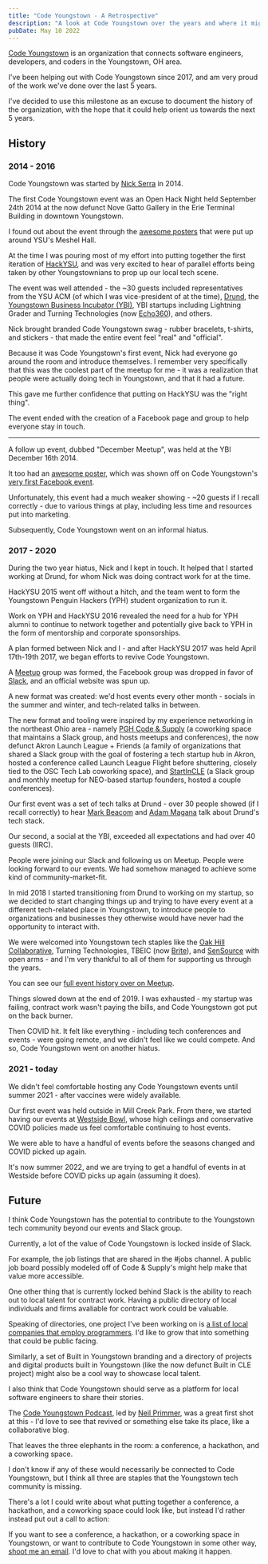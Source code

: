 ```yaml
---
title: "Code Youngstown - A Retrospective"
description: "A look at Code Youngstown over the years and where it might go next"
pubDate: May 10 2022
---
```


[Code Youngstown](https://codeyoungstown.com/) is an organization that connects software engineers, developers, and coders in the Youngstown, OH area.

I've been helping out with Code Youngstown since 2017, and am very proud of the work we've done over the last 5 years.

I've decided to use this milestone as an excuse to document the history of the organization, with the hope that it could help orient us towards the next 5 years.

## History

### 2014 - 2016

Code Youngstown was started by [Nick Serra](https://www.nickserra.com/) in 2014.

The first Code Youngstown event was an Open Hack Night held September 24th 2014 at the now defunct Nove Gatto Gallery in the Erie Terminal Building in downtown Youngstown.

I found out about the event through the [awesome posters](https://github.com/codeyoungstown/code-youngstown-assets/blob/master/event-fliers/CodeYoungstown-OpenHack.jpg) that were put up around YSU's Meshel Hall.

At the time I was pouring most of my effort into putting together the first iteration of [HackYSU](/blog/hackysu-2022#past-events), and was very excited to hear of parallel efforts being taken by other Youngstownians to prop up our local tech scene.

The event was well attended - the ~30 guests included representatives from the YSU ACM (of which I was vice-president of at the time), [Drund](https://team.drund.com/), the [Youngstown Business Incubator (YBI)](https://ybi.org/), YBI startups including Lightning Grader and Turning Technologies (now [Echo360](https://echo360.com/)), and others.

Nick brought branded Code Youngstown swag - rubber bracelets, t-shirts, and stickers - that made the entire event feel "real" and "official".

Because it was Code Youngstown's first event, Nick had everyone go around the room and introduce themselves. I remember very specifically that this was the coolest part of the meetup for me - it was a realization that people were actually doing tech in Youngstown, and that it had a future.

This gave me further confidence that putting on HackYSU was the "right thing".

The event ended with the creation of a Facebook page and group to help everyone stay in touch.

---

A follow up event, dubbed "December Meetup", was held at the YBI December 16th 2014.

It too had an [awesome poster](https://github.com/codeyoungstown/code-youngstown-assets/blob/master/event-fliers/CodeYoungstown-December.jpg), which was shown off on Code Youngstown's [very first Facebook event](https://www.facebook.com/events/323768151150675).

Unfortunately, this event had a much weaker showing - ~20 guests if I recall correctly - due to various things at play, including less time and resources put into marketing.

Subsequently, Code Youngstown went on an informal hiatus.

### 2017 - 2020

During the two year hiatus, Nick and I kept in touch. It helped that I started working at Drund, for whom Nick was doing contract work for at the time.

HackYSU 2015 went off without a hitch, and the team went to form the Youngstown Penguin Hackers (YPH) student organization to run it.

Work on YPH and HackYSU 2016 revealed the need for a hub for YPH alumni to continue to network together and potentially give back to YPH in the form of mentorship and corporate sponsorships.

A plan formed between Nick and I - and after HackYSU 2017 was held April 17th-19th 2017, we began efforts to revive Code Youngstown.

A [Meetup](https://www.meetup.com/Code-Youngstown/) group was formed, the Facebook group was dropped in favor of [Slack](https://slack.codeyoungstown.com/), and an official website was spun up.

A new format was created: we'd host events every other month - socials in the summer and winter, and tech-related talks in between.

The new format and tooling were inspired by my experience networking in the northeast Ohio area - namely [PGH Code & Supply](https://codeandsupply.co/) (a coworking space that maintains a Slack group, and hosts meetups and conferences), the now defunct Akron Launch League + Friends (a family of organizations that shared a Slack group with the goal of fostering a tech startup hub in Akron, hosted a conference called Launch League Flight before shuttering, closely tied to the OSC Tech Lab coworking space), and [StartInCLE](https://startincle.com/) (a Slack group and monthly meetup for NEO-based startup founders, hosted a couple conferences).

Our first event was a set of tech talks at Drund - over 30 people showed (if I recall correctly) to hear [Mark Beacom](https://www.linkedin.com/in/mbeacom/) and [Adam Magana](https://www.linkedin.com/in/adammagana/) talk about Drund's tech stack.

Our second, a social at the YBI, exceeded all expectations and had over 40 guests (IIRC).

People were joining our Slack and following us on Meetup. People were looking forward to our events. We had somehow managed to achieve some kind of community-market-fit.

In mid 2018 I started transitioning from Drund to working on my startup, so we decided to start changing things up and trying to have every event at a different tech-related place in Youngstown, to introduce people to organizations and businesses they otherwise would have never had the opportunity to interact with.

We were welcomed into Youngstown tech staples like the [Oak Hill Collaborative](https://oakhillcollaborative.org/), Turning Technologies, TBEIC (now [Brite](https://brite.org/)), and [SenSource](https://sensourceinc.com/) with open arms - and I'm very thankful to all of them for supporting us through the years.

You can see our [full event history over on Meetup](https://www.meetup.com/Code-Youngstown/events/past/).

Things slowed down at the end of 2019. I was exhausted - my startup was failing, contract work wasn't paying the bills, and Code Youngstown got put on the back burner.

Then COVID hit. It felt like everything - including tech conferences and events - were going remote, and we didn't feel like we could compete. And so, Code Youngstown went on another hiatus.

### 2021 - today

We didn't feel comfortable hosting any Code Youngstown events until summer 2021 - after vaccines were widely available.

Our first event was held outside in Mill Creek Park. From there, we started having our events at [Westside Bowl](https://www.westsidebowl.com/), whose high ceilings and conservative COVID policies made us feel comfortable continuing to host events.

We were able to have a handful of events before the seasons changed and COVID picked up again.

It's now summer 2022, and we are trying to get a handful of events in at Westside before COVID picks up again (assuming it does).

## Future

I think Code Youngstown has the potential to contribute to the Youngstown tech community beyond our events and Slack group.

Currently, a lot of the value of Code Youngstown is locked inside of Slack.

For example, the job listings that are shared in the #jobs channel. A public job board possibly modeled off of Code & Supply's might help make that value more accessible.

One other thing that is currently locked behind Slack is the ability to reach out to local talent for contract work. Having a public directory of local individuals and firms avaliable for contract work could be valuable.

Speaking of directories, one project I've been working on is [a list of local companies that employ programmers](https://docs.google.com/spreadsheets/d/1kASEQO8kAPUZ8sMfaX8sZB8AKImfKdNN0sJpPAknKKI/edit#gid=0). I'd like to grow that into something that could be public facing.

Similarly, a set of Built in Youngstown branding and a directory of projects and digital products built in Youngstown (like the now defunct Built in CLE project) might also be a cool way to showcase local talent.

I also think that Code Youngstown should serve as a platform for local software engineers to share their stories.

The [Code Youngstown Podcast](https://player.fm/series/3235987), led by [Neil Primmer](https://www.linkedin.com/in/neilprimmer/), was a great first shot at this - I'd love to see that revived or something else take its place, like a collaborative blog.

That leaves the three elephants in the room: a conference, a hackathon, and a coworking space.

I don't know if any of these would necessarily be connected to Code Youngstown, but I think all three are staples that the Youngstown tech community is missing.

There's a lot I could write about what putting together a conference, a hackathon, and a coworking space could look like, but instead I'd rather instead put out a call to action:

If you want to see a conference, a hackathon, or a coworking space in Youngstown, or want to contribute to Code Youngstown in some other way, [shoot me an email](mailto:joe@joeduncko.com). I'd love to chat with you about making it happen.

